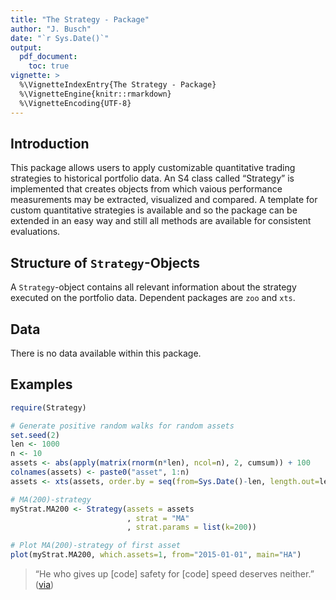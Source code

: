 ```yaml
---
title: "The Strategy - Package"
author: "J. Busch"
date: "`r Sys.Date()`"
output: 
  pdf_document:
    toc: true
vignette: >
  %\VignetteIndexEntry{The Strategy - Package}
  %\VignetteEngine{knitr::rmarkdown}
  %\VignetteEncoding{UTF-8}
---
```


## Introduction

This package allows users to apply customizable quantitative trading strategies to historical portfolio data. An S4 class called "Strategy" is implemented that creates objects from which vaious performance measurements may be extracted, visualized and compared. A template for custom quantitative strategies is available and so the package can be extended in an easy way and still all methods are available for consistent evaluations. 

## Structure of `Strategy`-Objects

A `Strategy`-object contains all relevant information about the strategy executed on the portfolio data. Dependent packages are `zoo` and `xts`. 

## Data

There is no data available within this package.

## Examples

```r
require(Strategy)

# Generate positive random walks for random assets
set.seed(2)
len <- 1000
n <- 10
assets <- abs(apply(matrix(rnorm(n*len), ncol=n), 2, cumsum)) + 100
colnames(assets) <- paste0("asset", 1:n)
assets <- xts(assets, order.by = seq(from=Sys.Date()-len, length.out=len, by="d"))

# MA(200)-strategy
myStrat.MA200 <- Strategy(assets = assets
                          , strat = "MA"
                          , strat.params = list(k=200))

```

```r
# Plot MA(200)-strategy of first asset
plot(myStrat.MA200, which.assets=1, from="2015-01-01", main="HA")
```




> "He who gives up [code] safety for [code] speed deserves neither."
([via](https://twitter.com/hadleywickham/status/504368538874703872))

